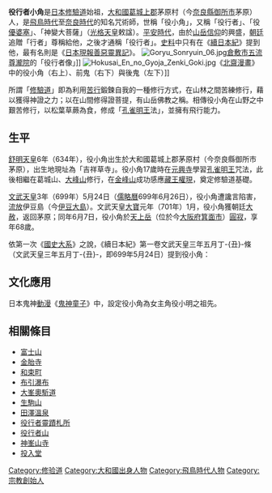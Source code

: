 {{japanese|japanese=役 小角|kana=えんの おづの|romaji=En no Ozuno}}  

'''役行者小角'''{{BD|634年||701年|}}是[[日本|日本]][[修驗道|修驗道]]始祖，[[大和國|大和國]][[葛城上郡|葛城上郡]]茅原村（今[[奈良縣|奈良縣]][[御所市|御所市]]茅原）人，是[[飛鳥時代|飛鳥時代]]至[[奈良時代|奈良時代]]的知名咒術師，世稱「役小角」，又稱「役行者」、「役[[優婆塞|優婆塞]]」、「神變大菩薩」（[[光格天皇|光格天皇]]敕諡）。[[平安時代|平安時代]]，由於[[山岳信仰|山岳信仰]]的興盛，[[朝廷|朝廷]]追贈「行者」尊稱給他，之後才通稱「役行者」。[[史料|史料]]中只有在《[[續日本紀|續日本紀]]》提到他，最有名則是《[[日本現報善惡靈異記|日本現報善惡靈異記]]》。
[[File:Goryu_Sonryuin_06.jpg|thumb]][[倉敷市|倉敷市]][[五流尊瀧院|五流尊瀧院]]的「役行者像」]]
[[File:Hokusai_En_no_Gyoja_Zenki_Goki.jpg|thumb]]《[[北齋漫畫|北齋漫畫]]》中的役小角（右上）、前鬼（右下）與後鬼（左下）]]

所謂「[[修驗道|修驗道]]」即為利用[[苦行|苦行]]鍛鍊自我的一種修行方式，在山林之間苦練修行，藉以獲得神證之力；以在山間修得證菩提，有山岳佛教之稱。相傳役小角在山野之中艱苦修行，以松葉草蕨為食，修成「[[孔雀明王|孔雀明王]]法」，並擁有飛行能力。

== 生平 ==
[[舒明天皇|舒明天皇]]6年（634年），役小角出生於大和國葛城上郡茅原村（今奈良縣御所市茅原），出生地現址為「吉祥草寺」。役小角17歲時在[[元興寺|元興寺]]學習[[孔雀明王|孔雀明王]]咒法，此後相繼在葛城山、[[大峰山|大峰山]]修行，在[[金峰山|金峰山]]成功感應[[藏王權現|藏王權現]]，奠定修驗道基礎。

[[文武天皇|文武天皇]]3年（699年）5月24日（[[儒略曆|儒略曆]]699年6月26日），役小角遭讒言陷害，[[流放|流放]]伊豆島（今[[伊豆大島|伊豆大島]]）。文武天皇[[大寶_(文武天皇)|大寶]]元年（701年）1月，役小角獲朝廷[[大赦|大赦]]，返回茅原；同年6月7日，役小角於[[天上岳|天上岳]]（位於今[[大阪府|大阪府]][[箕面市|箕面市]]）[[圓寂|圓寂]]，享年68歲。

依第一次《[[國史大系|國史大系]]》之說，《續日本紀》第一卷文武天皇三年五月丁-{丑}-條（文武天皇三年五月丁-{丑}-，即699年5月24日）提到役小角：
{{quotation|{{lang|ja|丁-{丑}-，役君小角流-{于}-伊豆島。初小角住於葛木山，以咒術稱。外從五位下韓國連廣足師焉。後害其能，讒以妖惑，故配遠處。世相傳-{云}-：小角能役使鬼神，汲水採薪；若不用命，即以咒縛之。}}}}

== 文化應用 ==
日本鬼神[[動漫|動漫]]《[[鬼神童子|鬼神童子]]》中，設定役小角為女主角役小明之祖先。

== 相關條目 ==
* [[富士山|富士山]]
* [[金胎寺|金胎寺]]
* [[和束町|和束町]]
* [[布引瀑布|布引瀑布]]
* [[大峯奧駈道|大峯奧駈道]]
* [[生駒山|生駒山]]
* [[田澤溫泉|田澤溫泉]]
* [[役行者靈蹟札所|役行者靈蹟札所]]
* [[役行者山|役行者山]]
* [[神峯山寺|神峯山寺]]
* [[投入堂|投入堂]]

{{Authority control}}
{{DEFAULTSORT:En no Ozuno}}
[[Category:修验道|Category:修验道]]
[[Category:大和國出身人物|Category:大和國出身人物]]
[[Category:飛鳥時代人物|Category:飛鳥時代人物]]
[[Category:宗教創始人|Category:宗教創始人]]